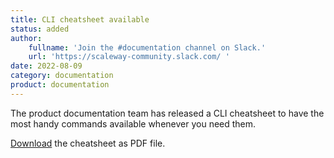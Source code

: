 ```yaml
---
title: CLI cheatsheet available
status: added
author:
    fullname: 'Join the #documentation channel on Slack.'
    url: 'https://scaleway-community.slack.com/ '
date: 2022-08-09
category: documentation
product: documentation
---
```


The product documentation team has released a CLI cheatsheet to have the most handy commands available whenever you need them.

[Download](https://instances-cli-cheatsheet.s3.fr-par.scw.cloud/Instances-CLI-Cheatsheet.pdf) the cheatsheet as PDF file.

<Lightbox src="scaleway-instances-cli-cheatsheet.webp" size="large" alt="Scaleway CLI cheatsheet" />